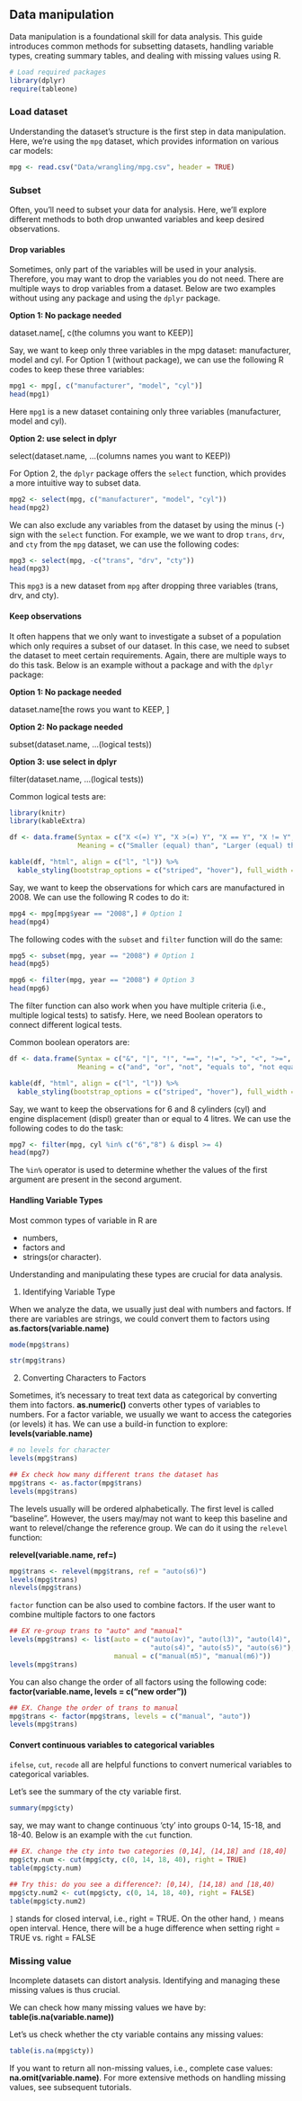 ## Data manipulation {.unnumbered}

Data manipulation is a foundational skill for data analysis. This guide introduces common methods for subsetting datasets, handling variable types, creating summary tables, and dealing with missing values using R.

```r
# Load required packages
library(dplyr)
require(tableone)
```

### Load dataset

Understanding the dataset's structure is the first step in data manipulation. Here, we're using the `mpg` dataset, which provides information on various car models:

```r
mpg <- read.csv("Data/wrangling/mpg.csv", header = TRUE)
```

### Subset

Often, you'll need to subset your data for analysis. Here, we'll explore different methods to both drop unwanted variables and keep desired observations.

#### Drop variables

Sometimes, only part of the variables will be used in your analysis. Therefore, you may want to drop the variables you do not need. There are multiple ways to drop variables from a dataset. Below are two examples without using any package and using the `dplyr` package.

::: callout-tip
**Option 1: No package needed**

dataset.name\[, c(the columns you want to KEEP)\]
:::

Say, we want to keep only three variables in the mpg dataset: manufacturer, model and cyl. For Option 1 (without package), we can use the following R codes to keep these three variables:

```r
mpg1 <- mpg[, c("manufacturer", "model", "cyl")]
head(mpg1)
```

Here `mpg1` is a new dataset containing only three variables (manufacturer, model and cyl).

::: callout-tip
**Option 2: use select in dplyr**

select(dataset.name, ...(columns names you want to KEEP))
:::

For Option 2, the `dplyr` package offers the `select` function, which provides a more intuitive way to subset data.

```r
mpg2 <- select(mpg, c("manufacturer", "model", "cyl"))
head(mpg2)
```

We can also exclude any variables from the dataset by using the minus (-) sign with the `select` function. For example, we we want to drop `trans`, `drv`, and `cty` from the `mpg` dataset, we can use the following codes:

```r
mpg3 <- select(mpg, -c("trans", "drv", "cty"))
head(mpg3)
```

This `mpg3` is a new dataset from `mpg` after dropping three variables (trans, drv, and cty).

#### Keep observations

It often happens that we only want to investigate a subset of a population which only requires a subset of our dataset. In this case, we need to subset the dataset to meet certain requirements. Again, there are multiple ways to do this task. Below is an example without a package and with the `dplyr` package:

::: callout-tip
**Option 1: No package needed**

dataset.name\[the rows you want to KEEP, \]
:::

::: callout-tip
**Option 2: No package needed**

subset(dataset.name, ...(logical tests))
:::

::: callout-tip
**Option 3: use select in dplyr**

filter(dataset.name, ...(logical tests))
:::

::: callout-tip
Common logical tests are:

```r
library(knitr)
library(kableExtra)

df <- data.frame(Syntax = c("X <(=) Y", "X >(=) Y", "X == Y", "X != Y", "is.na(X)"),
                 Meaning = c("Smaller (equal) than", "Larger (equal) than", "Equal to", "Not equal to", "is NA/missing?"))

kable(df, "html", align = c("l", "l")) %>%
  kable_styling(bootstrap_options = c("striped", "hover"), full_width = F)
```
:::

Say, we want to keep the observations for which cars are manufactured in 2008. We can use the following R codes to do it:

```r
mpg4 <- mpg[mpg$year == "2008",] # Option 1
head(mpg4)
```

The following codes with the `subset` and `filter` function will do the same:

```r
mpg5 <- subset(mpg, year == "2008") # Option 1
head(mpg5)
```

```r
mpg6 <- filter(mpg, year == "2008") # Option 3
head(mpg6)
```

The filter function can also work when you have multiple criteria (i.e., multiple logical tests) to satisfy. Here, we need Boolean operators to connect different logical tests.

::: callout-tip
Common boolean operators are:

```r
df <- data.frame(Syntax = c("&", "|", "!", "==", "!=", ">", "<", ">=", "<="),
                 Meaning = c("and", "or", "not", "equals to", "not equal to", "greater than", "less than", "greater than or equal to", "less than or equal to"))

kable(df, "html", align = c("l", "l")) %>%
  kable_styling(bootstrap_options = c("striped", "hover"), full_width = F)

```
:::

Say, we want to keep the observations for 6 and 8 cylinders (cyl) and engine displacement (displ) greater than or equal to 4 litres. We can use the following codes to do the task:

```r
mpg7 <- filter(mpg, cyl %in% c("6","8") & displ >= 4)
head(mpg7)
```

::: column-margin
The `%in%` operator is used to determine whether the values of the first argument are present in the second argument.
:::

#### Handling Variable Types

::: callout-tip
Most common types of variable in R are

-   numbers,
-   factors and
-   strings(or character).

Understanding and manipulating these types are crucial for data analysis.
:::

1.  Identifying Variable Type

When we analyze the data, we usually just deal with numbers and factors. If there are variables are strings, we could convert them to factors using **as.factors(variable.name)**

```r
mode(mpg$trans)
```

```r
str(mpg$trans)
```

2.  Converting Characters to Factors

Sometimes, it's necessary to treat text data as categorical by converting them into factors. **as.numeric()** converts other types of variables to numbers. For a factor variable, we usually we want to access the categories (or levels) it has. We can use a build-in function to explore: **levels(variable.name)**

```r
# no levels for character
levels(mpg$trans)
```

```r
## Ex check how many different trans the dataset has
mpg$trans <- as.factor(mpg$trans)
levels(mpg$trans)
```

The levels usually will be ordered alphabetically. The first level is called "baseline". However, the users may/may not want to keep this baseline and want to relevel/change the reference group. We can do it using the `relevel` function:

**relevel(variable.name, ref=)**

```r
mpg$trans <- relevel(mpg$trans, ref = "auto(s6)")
levels(mpg$trans)
nlevels(mpg$trans)
```

`factor` function can be also used to combine factors. If the user want to combine multiple factors to one factors

```r
## EX re-group trans to "auto" and "manual"
levels(mpg$trans) <- list(auto = c("auto(av)", "auto(l3)", "auto(l4)", "auto(l5)", "auto(l6)", 
                                   "auto(s4)", "auto(s5)", "auto(s6)"), 
                          manual = c("manual(m5)", "manual(m6)"))
levels(mpg$trans)
```

You can also change the order of all factors using the following code: **factor(variable.name, levels = c("new order"))**

```r
## EX. Change the order of trans to manual
mpg$trans <- factor(mpg$trans, levels = c("manual", "auto"))
levels(mpg$trans)
```

#### Convert continuous variables to categorical variables

::: callout-tip
`ifelse`, `cut`, `recode` all are helpful functions to convert numerical variables to categorical variables.
:::

Let's see the summary of the cty variable first.

```r
summary(mpg$cty)
```

say, we may want to change continuous 'cty' into groups 0-14, 15-18, and 18-40. Below is an example with the `cut` function.

```r
## EX. change the cty into two categories (0,14], (14,18] and (18,40]
mpg$cty.num <- cut(mpg$cty, c(0, 14, 18, 40), right = TRUE)
table(mpg$cty.num)
```

```r
## Try this: do you see a difference?: [0,14), [14,18) and [18,40)
mpg$cty.num2 <- cut(mpg$cty, c(0, 14, 18, 40), right = FALSE)
table(mpg$cty.num2)
```

::: column-margin
`]` stands for closed interval, i.e., right = TRUE. On the other hand, `)` means open interval. Hence, there will be a huge difference when setting right = TRUE vs. right = FALSE
:::

### Missing value

::: callout-tip
Incomplete datasets can distort analysis. Identifying and managing these missing values is thus crucial.
:::

We can check how many missing values we have by: **table(is.na(variable.name))**

Let's us check whether the cty variable contains any missing values:

```r
table(is.na(mpg$cty))
```

If you want to return all non-missing values, i.e., complete case values: **na.omit(variable.name)**. For more extensive methods on handling missing values, see subsequent tutorials.
